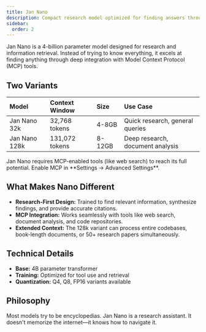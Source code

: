 ```yaml
---
title: Jan Nano
description: Compact research model optimized for finding answers through tool use.
sidebar:
  order: 2
---
```


Jan Nano is a 4-billion parameter model designed for research and information retrieval. Instead of trying to know everything, it excels at finding anything through deep integration with Model Context Protocol (MCP) tools.

## Two Variants

| Model | Context Window | Size | Use Case |
|:---|:---|:---|:---|
| Jan Nano 32k | 32,768 tokens | 4-8GB | Quick research, general queries |
| Jan Nano 128k | 131,072 tokens | 8-12GB | Deep research, document analysis |

<Aside type="note">
  Jan Nano requires MCP-enabled tools (like web search) to reach its full potential. Enable MCP in **Settings → Advanced Settings**.
</Aside>

## What Makes Nano Different
- **Research-First Design:** Trained to find relevant information, synthesize findings, and provide accurate citations.
- **MCP Integration:** Works seamlessly with tools like web search, document analysis, and code repositories.
- **Extended Context:** The 128k variant can process entire codebases, book-length documents, or 50+ research papers simultaneously.

## Technical Details
- **Base:** 4B parameter transformer
- **Training:** Optimized for tool use and retrieval
- **Quantization:** Q4, Q8, FP16 variants available

## Philosophy
Most models try to be encyclopedias. Jan Nano is a research assistant. It doesn't memorize the internet—it knows how to navigate it.